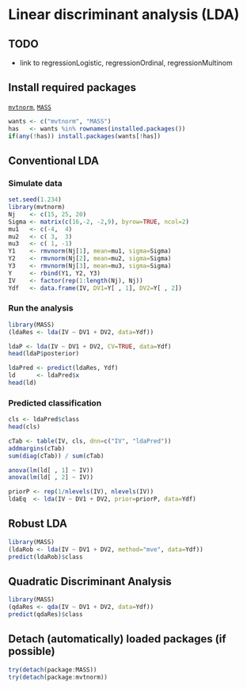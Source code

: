 Linear discriminant analysis (LDA)
=========================

TODO
-------------------------

 - link to regressionLogistic, regressionOrdinal, regressionMultinom

Install required packages
-------------------------

[`mvtnorm`](http://cran.r-project.org/package=mvtnorm), [`MASS`](http://cran.r-project.org/package=MASS)

```r
wants <- c("mvtnorm", "MASS")
has   <- wants %in% rownames(installed.packages())
if(any(!has)) install.packages(wants[!has])
```

Conventional LDA
-------------------------

### Simulate data

```r
set.seed(1.234)
library(mvtnorm)
Nj    <- c(15, 25, 20)
Sigma <- matrix(c(16,-2, -2,9), byrow=TRUE, ncol=2)
mu1   <- c(-4,  4)
mu2   <- c( 3,  3)
mu3   <- c( 1, -1)
Y1    <- rmvnorm(Nj[1], mean=mu1, sigma=Sigma)
Y2    <- rmvnorm(Nj[2], mean=mu2, sigma=Sigma)
Y3    <- rmvnorm(Nj[3], mean=mu3, sigma=Sigma)
Y     <- rbind(Y1, Y2, Y3)
IV    <- factor(rep(1:length(Nj), Nj))
Ydf   <- data.frame(IV, DV1=Y[ , 1], DV2=Y[ , 2])
```

### Run the analysis

```r
library(MASS)
(ldaRes <- lda(IV ~ DV1 + DV2, data=Ydf))
```

```r
ldaP <- lda(IV ~ DV1 + DV2, CV=TRUE, data=Ydf)
head(ldaP$posterior)
```

```r
ldaPred <- predict(ldaRes, Ydf)
ld      <- ldaPred$x
head(ld)
```

### Predicted classification

```r
cls <- ldaPred$class
head(cls)
```

```r
cTab <- table(IV, cls, dnn=c("IV", "ldaPred"))
addmargins(cTab)
sum(diag(cTab)) / sum(cTab)
```

```r
anova(lm(ld[ , 1] ~ IV))
anova(lm(ld[ , 2] ~ IV))
```

```r
priorP <- rep(1/nlevels(IV), nlevels(IV))
ldaEq  <- lda(IV ~ DV1 + DV2, prior=priorP, data=Ydf)
```

Robust LDA
-------------------------

```r
library(MASS)
(ldaRob <- lda(IV ~ DV1 + DV2, method="mve", data=Ydf))
predict(ldaRob)$class
```

Quadratic Discriminant Analysis
-------------------------

```r
library(MASS)
(qdaRes <- qda(IV ~ DV1 + DV2, data=Ydf))
predict(qdaRes)$class
```

Detach (automatically) loaded packages (if possible)
-------------------------

```r
try(detach(package:MASS))
try(detach(package:mvtnorm))
```
